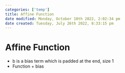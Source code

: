 ```yaml
---
categories: ['temp']
title: Affine Function
date modified: Monday, October 10th 2022, 2:02:34 pm
date created: Tuesday, July 26th 2022, 8:33:15 pm
---
```


# Affine Function
- b is a bias term which is padded at the end, size 1
- Function + bias



